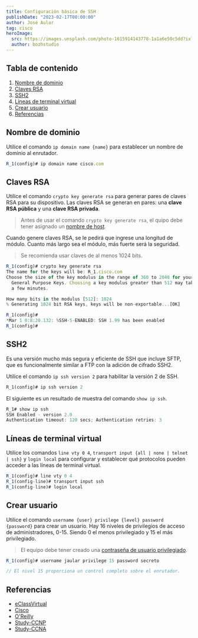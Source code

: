 ```yaml
---
title: Configuración básica de SSH
publishDate: "2023-02-17T00:00:00"
author: José Aular
tag: cisco
heroImage:
  src: https://images.unsplash.com/photo-1615914143778-1a1a6e50c5dd?ixlib=rb-4.0.3&ixid=MnwxMjA3fDB8MHxwaG90by1wYWdlfHx8fGVufDB8fHx8&auto=format&fit=crop&w=868&q=80
  author: bozhstudio
---
```



## Tabla de contenido

1.  [Nombre de dominio](/blog/configuracion-basica-ssh#nombre-de-dominio)
2.  [Claves RSA](/blog/configuracion-basica-ssh#claves-rsa)
3.  [SSH2](/blog/configuracion-basica-ssh#ssh2)
4.  [Líneas de terminal virtual](/blog/configuracion-basica-ssh#líneas-de-terminal-virtual)
5.  [Crear usuario](/blog/configuracion-basica-ssh#crear-usuario)
6.  [Referencias](/blog/configuracion-basica-ssh#referencias)

## Nombre de dominio

Utilice el comando `ip domain name {name}` para establecer un nombre de dominio al enrutador.

```js title="Router #1"
R_1(config)# ip domain name cisco.com
```

## Claves RSA

Utilice el comando `crypto key generate rsa` para generar pares de claves RSA para su dispositivo.
Las claves RSA se generan en pares: una **clave RSA pública** y una **clave RSA privada**.

> Antes de usar el comando `crypto key generate rsa`, el quipo debe tener asignado un [nombre de host](/blog/configuracion-basica-dispositivos#nombre-de-host).

Cuando genere claves RSA, se le pedirá que ingrese una longitud de módulo. Cuanto más largo sea el módulo, más fuerte será la seguridad.

> Se recomienda usar claves de al menos 1024 bits.

```js title="Router #1"
R_1(config)# crypto key generate rsa
The name for the keys will be: R_1.cisco.com
Choose the size of the key modulus in the range of 360 to 2048 for your
  General Purpose Keys. Choosing a key modulus greater than 512 may take
  a few minutes.

How many bits in the modulus [512]: 1024
% Generating 1024 bit RSA keys, keys will be non-exportable...[OK]

R_1(config)#
*Mar 1 0:8:20.132: %SSH-5-ENABLED: SSH 1.99 has been enabled
R_1(config)#
```

## SSH2

Es una versión mucho más segura y eficiente de SSH que incluye SFTP, que es funcionalmente similar a FTP con la adición de cifrado SSH2.

Utilice el comando `ip ssh version 2` para habilitar la versión 2 de SSH.

```js title="Router #1"
R_1(config)# ip ssh version 2
```

El siguiente es un resultado de muestra del comando `show ip ssh`.

```js title="Router #1"
R_1# show ip ssh
SSH Enabled - version 2.0
Authentication timeout: 120 secs; Authentication retries: 3
```

## Líneas de terminal virtual

Utilice los comandos `line vty 0 4`, `transport input {all | none | telnet | ssh}` y `login local` para configurar y establecer qué protocolos pueden acceder a las líneas de terminal virtual.

```js title="Router #1"
R_1(config)# line vty 0 4
R_1(config-line)# transport input ssh
R_1(config-line)# login local
```

## Crear usuario

Utilice el comando `username {user} privilege {level} password {password}` para crear un usuario.
Hay 16 niveles de privilegios de acceso de administradores, 0-15. Siendo 0 el menos privilegiado y 15 el más privilegiado.

> El equipo debe tener creado una [contraseña de usuario privilegiado](/blog/configuracion-basica-dispositivos#contraseña-de-usuario-privilegiado).

```js title="Router #1"
R_1(config)# username jaular privilege 15 password secreto

// El nivel 15 proporciona un control completo sobre el enrutador.
```

## Referencias

- [eClassVirtual](https://eclassvirtual.com/configuracion-ssh-switch-router-cisco/)
- [Cisco](https://content.cisco.com/chapter.sjs?uri=/searchable/chapter/content/en/us/td/docs/ios-xml/ios/security/a1/sec-a1-xe-3se-5700-cr-book/sec-a1-xe-3se-5700-cr-book_chapter_0110.html.xml)
- [O'Reilly](https://www.oreilly.com/library/view/cisco-ios-cookbook/0596527225/ch12s08.html)
- [Study-CCNP](https://study-ccnp.com/transport-input-ssh-telnet-all-none-keywords/#:~:text=We%20can%20use%20the%20Cisco,TCP%2FIP%20SSH%20protocol%20only)
- [Study-CCNA](https://study-ccna.com/cisco-privilege-levels/)
